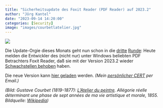 ```yaml
---
title: "Sicherheitsupdate des Foxit Reader (PDF Reader) auf 2023.2"
author: "Jörg Kantel"
date: "2023-09-14 14:20:00"
categories: [Security]
image: "images/courbetlatelier.jpg"
---
```


[![](images/courbetlatelier-b.jpg)](https://eclecticlightdotcom.files.wordpress.com/2015/07/courbetlatelier.jpg)

Die Update-Orgie dieses Monats geht nun schon in die [dritte](https://kantel.github.io/posts/2023091201_flickentag/) [Runde](https://kantel.github.io/posts/2023091301_noch_mehr_updates/): Heute melden die Entwickler des (nicht nur) unter Windows beliebten PDF Betrachters Foxit Reader, daß sie mit der Version 2023.2 wieder [Schwachstellen behoben](https://www.foxit.com/support/security-bulletins.html) haben.

Die neue Version kann [hier geladen](https://www.foxitsoftware.com/downloads/#Foxit-Reader/) werden. *(Mein [persönlicher CERT](http://www.gwdg.de/~mreiman1/) per Email.)*

*(Bild: Gustave Courbet (1819-1877): [L'Atelier du peintre](https://eclecticlight.co/2021/07/29/reject-gustave-courbet-the-painters-studio/). Allégorie réelle déterminant une phase de sept années de ma vie artistique et morale, 1855. Bildquelle: [Wikipedia](https://en.wikipedia.org/wiki/The_Painter's_Studio))*